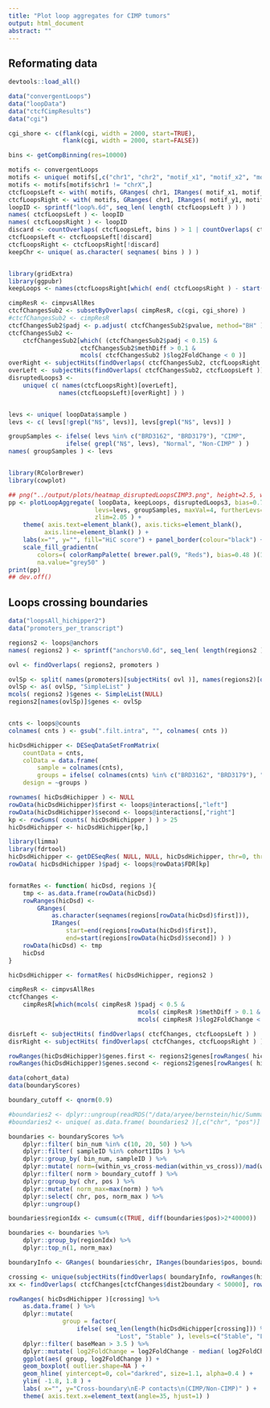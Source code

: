 ```yaml
---
title: "Plot loop aggregates for CIMP tumors"
output: html_document
abstract: ""
---
```


## Reformating data

```r

devtools::load_all()

data("convergentLoops")
data("loopData")
data("ctcfCimpResults")
data("cgi")

cgi_shore <- c(flank(cgi, width = 2000, start=TRUE),
               flank(cgi, width = 2000, start=FALSE))

bins <- getCompBinning(res=10000)

motifs <- convergentLoops
motifs <- unique( motifs[,c("chr1", "chr2", "motif_x1", "motif_x2", "motif_y1", "motif_y2")] )
motifs <- motifs[motifs$chr1 != "chrX",]
ctcfLoopsLeft <- with( motifs, GRanges( chr1, IRanges( motif_x1, motif_x2 ) ) )
ctcfLoopsRight <- with( motifs, GRanges( chr1, IRanges( motif_y1, motif_y2 ) ) )
loopID <- sprintf("loop%.6d", seq_len( length( ctcfLoopsLeft ) ) )
names( ctcfLoopsLeft ) <- loopID
names( ctcfLoopsRight ) <- loopID
discard <- countOverlaps( ctcfLoopsLeft, bins ) > 1 | countOverlaps( ctcfLoopsRight, bins ) > 1
ctcfLoopsLeft <- ctcfLoopsLeft[!discard]
ctcfLoopsRight <- ctcfLoopsRight[!discard]
keepChr <- unique( as.character( seqnames( bins ) ) )


library(gridExtra)
library(ggpubr)
keepLoops <- names(ctcfLoopsRight[which( end( ctcfLoopsRight ) - start( ctcfLoopsLeft ) > 100000 )])

cimpResR <- cimpvsAllRes
ctcfChangesSub2 <- subsetByOverlaps( cimpResR, c(cgi, cgi_shore) )
#ctcfChangesSub2 <- cimpResR
ctcfChangesSub2$padj <- p.adjust( ctcfChangesSub2$pvalue, method="BH" )
ctcfChangesSub2 <-
    ctcfChangesSub2[which( (ctcfChangesSub2$padj < 0.15) &
                    ctcfChangesSub2$methDiff > 0.1 &
                    mcols( ctcfChangesSub2 )$log2FoldChange < 0 )]
overRight <- subjectHits(findOverlaps( ctcfChangesSub2, ctcfLoopsRight ))
overLeft <- subjectHits(findOverlaps( ctcfChangesSub2, ctcfLoopsLeft ))
disruptedLoops3 <-
    unique( c( names(ctcfLoopsRight)[overLeft],
              names(ctcfLoopsLeft)[overRight] ) )


levs <- unique( loopData$sample )
levs <- c( levs[!grepl("N$", levs)], levs[grepl("N$", levs)] )

groupSamples <- ifelse( levs %in% c("BRD3162", "BRD3179"), "CIMP",
                ifelse( grepl("N$", levs), "Normal", "Non-CIMP" ) )
names( groupSamples ) <- levs



```

```r

library(RColorBrewer)
library(cowplot)

## png("../output/plots/heatmap_disruptedLoopsCIMP3.png", height=2.5, width=4.5, unit="in", res=300)
pp <- plotLoopAggregate( loopData, keepLoops, disruptedLoops3, bias=0.75,
                        levs=levs, groupSamples, maxVal=4, furtherLevs=c("Normal", "Non-CIMP", "CIMP"),
                        zlim=2.05 ) +
    theme( axis.text=element_blank(), axis.ticks=element_blank(),
          axis.line=element_blank() ) +
    labs(x="", y="", fill="HiC score") + panel_border(colour="black") +
    scale_fill_gradientn(
        colors=( colorRampPalette( brewer.pal(9, "Reds"), bias=0.48 )(100)),
        na.value="grey50" )
print(pp)
## dev.off()

```

## Loops crossing boundaries

```r

data("loopsAll_hichipper2")
data("promoters_per_transcript")

regions2 <- loops@anchors
names( regions2 ) <- sprintf("anchors%0.6d", seq_len( length(regions2 ) ) )

ovl <- findOverlaps( regions2, promoters )

ovlSp <- split( names(promoters)[subjectHits( ovl )], names(regions2)[queryHits(ovl)] )
ovlSp <- as( ovlSp, "SimpleList" )
mcols( regions2 )$genes <- SimpleList(NULL)
regions2[names(ovlSp)]$genes <- ovlSp


cnts <- loops@counts
colnames( cnts ) <- gsub(".filt.intra", "", colnames( cnts ))

hicDsdHichipper <- DESeqDataSetFromMatrix(
    countData = cnts,
    colData = data.frame(
        sample = colnames(cnts),
        groups = ifelse( colnames(cnts) %in% c("BRD3162", "BRD3179"), "CIMP", "NonCIMP" ) ),
    design = ~groups )

rownames( hicDsdHichipper ) <- NULL
rowData(hicDsdHichipper)$first <- loops@interactions[,"left"]
rowData(hicDsdHichipper)$second <- loops@interactions[,"right"]
kp <- rowSums( counts( hicDsdHichipper ) ) > 25
hicDsdHichipper <- hicDsdHichipper[kp,]

library(limma)
library(fdrtool)
hicDsdHichipper <- getDESeqRes( NULL, NULL, hicDsdHichipper, thr=0, thr2=1, normalizeTrend=TRUE )
rowData( hicDsdHichipper )$padj <- loops@rowData$FDR[kp]


formatRes <- function( hicDsd, regions ){
    tmp <- as.data.frame(rowData(hicDsd))
    rowRanges(hicDsd) <- 
        GRanges(
            as.character(seqnames(regions[rowData(hicDsd)$first])),
            IRanges(
                start=end(regions[rowData(hicDsd)$first]),
                end=start(regions[rowData(hicDsd)$second]) ) )
    rowData(hicDsd) <- tmp
    hicDsd
}

hicDsdHichipper <- formatRes( hicDsdHichipper, regions2 )

cimpResR <- cimpvsAllRes
ctcfChanges <-
    cimpResR[which(mcols( cimpResR )$padj < 0.5 &
                                    mcols( cimpResR )$methDiff > 0.1 & 
                                    mcols( cimpResR )$log2FoldChange < 0)]

disrLeft <- subjectHits( findOverlaps( ctcfChanges, ctcfLoopsLeft ) )
disrRight <- subjectHits( findOverlaps( ctcfChanges, ctcfLoopsRight ) )

rowRanges(hicDsdHichipper)$genes.first <- regions2$genes[rowRanges( hicDsdHichipper )$first]
rowRanges(hicDsdHichipper)$genes.second <- regions2$genes[rowRanges( hicDsdHichipper )$second]


```

```r
data(cohort_data)
data(boundaryScores)

boundary_cutoff <- qnorm(0.9)

#boundaries2 <- dplyr::ungroup(readRDS("/data/aryee/bernstein/hic/SummarizedData/TADs/boundary_scores.rds"))
#boundaries2 <- unique( as.data.frame( boundaries2 )[,c("chr", "pos")] )

boundaries <- boundaryScores %>%
    dplyr::filter( bin_num %in% c(10, 20, 50) ) %>%
    dplyr::filter( sampleID %in% cohort1IDs ) %>%
    dplyr::group_by( bin_num, sampleID ) %>%
    dplyr::mutate( norm=(within_vs_cross-median(within_vs_cross))/mad(within_vs_cross) ) %>%
    dplyr::filter( norm > boundary_cutoff ) %>%
    dplyr::group_by( chr, pos ) %>%
    dplyr::mutate( norm_max=max(norm) ) %>%
    dplyr::select( chr, pos, norm_max ) %>%
    dplyr::ungroup()

boundaries$regionIdx <- cumsum(c(TRUE, diff(boundaries$pos)>2*40000)) 

boundaries <- boundaries %>%
    dplyr::group_by(regionIdx) %>%
    dplyr::top_n(1, norm_max)

boundaryInfo <- GRanges( boundaries$chr, IRanges(boundaries$pos, boundaries$pos))
```

```r

crossing <- unique(subjectHits(findOverlaps( boundaryInfo, rowRanges(hicDsdHichipper) )))
xx <- findOverlaps( ctcfChanges[ctcfChanges$dist2boundary < 50000], rowRanges(hicDsdHichipper)[crossing], type="within" )

rowRanges( hicDsdHichipper )[crossing] %>%
    as.data.frame( ) %>%
    dplyr::mutate(
               group = factor(
                   ifelse( seq_len(length(hicDsdHichipper[crossing])) %in% subjectHits( xx ),
                              "Lost", "Stable" ), levels=c("Stable", "Lost") ) ) %>%
    dplyr::filter( baseMean > 3.5 ) %>%
    dplyr::mutate( log2FoldChange = log2FoldChange - median( log2FoldChange ) ) %>%
    ggplot(aes( group, log2FoldChange )) +
    geom_boxplot( outlier.shape=NA ) +
    geom_hline( yintercept=0, col="darkred", size=1.1, alpha=0.4 ) +
    ylim( -1.8, 1.8 ) +
    labs( x="", y="Cross-boundary\nE-P contacts\n(CIMP/Non-CIMP)" ) +
    theme( axis.text.x=element_text(angle=35, hjust=1) )

```

